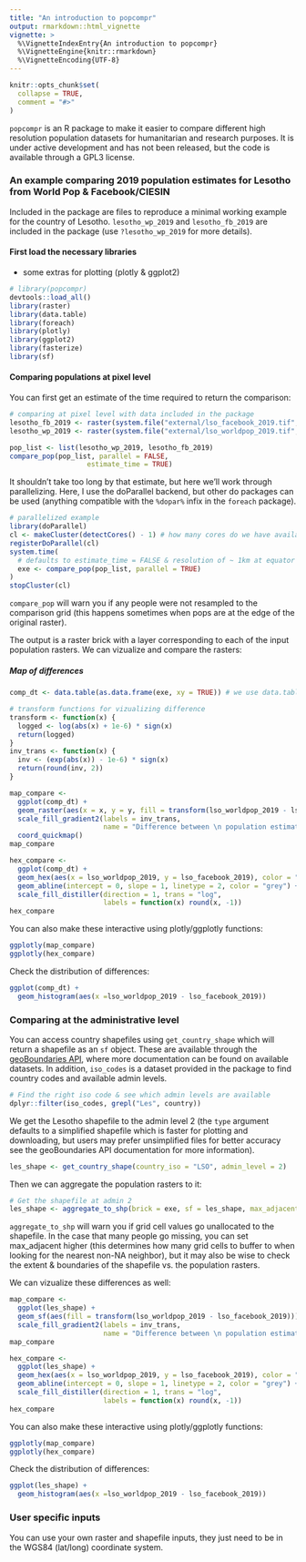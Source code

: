```yaml
---
title: "An introduction to popcompr"
output: rmarkdown::html_vignette
vignette: >
  %\VignetteIndexEntry{An introduction to popcompr}
  %\VignetteEngine{knitr::rmarkdown}
  %\VignetteEncoding{UTF-8}
---
```


```r
knitr::opts_chunk$set(
  collapse = TRUE,
  comment = "#>"
)
```

`popcompr` is an R package to make it easier to compare different high resolution population datasets for humanitarian and research purposes. It is under active development and has not been released, but the code is available through a GPL3 license.

### An example comparing 2019 population estimates for Lesotho from World Pop & Facebook/CIESIN
Included in the package are files to reproduce a minimal working example for the country of Lesotho. `lesotho_wp_2019` and `lesotho_fb_2019` are included in the package (use `?lesotho_wp_2019` for more details).

#### First load the necessary libraries 
+ some extras for plotting (plotly & ggplot2)
```r
# library(popcompr)
devtools::load_all()
library(raster)
library(data.table)
library(foreach)
library(plotly)
library(ggplot2)
library(fasterize)
library(sf)
```

#### Comparing populations at pixel level

You can first get an estimate of the time required to return the comparison:
```r
# comparing at pixel level with data included in the package
lesotho_fb_2019 <- raster(system.file("external/lso_facebook_2019.tif", package="popcompr"))
lesotho_wp_2019 <- raster(system.file("external/lso_worldpop_2019.tif", package="popcompr"))

pop_list <- list(lesotho_wp_2019, lesotho_fb_2019)
compare_pop(pop_list, parallel = FALSE, 
                   estimate_time = TRUE)
```

It shouldn't take too long by that estimate, but here we'll work through parallelizing. Here, I use the 
doParallel backend, but other do packages can be used (anything compatible with the `%dopar%` infix in the `foreach` package).

```r
# parallelized example
library(doParallel)
cl <- makeCluster(detectCores() - 1) # how many cores do we have available
registerDoParallel(cl)
system.time(
  # defaults to estimate_time = FALSE & resolution of ~ 1km at equator
  exe <- compare_pop(pop_list, parallel = TRUE) 
)
stopCluster(cl)

```

`compare_pop` will warn you if any people were not resampled to the comparison grid (this happens sometimes when pops are at the edge of the original raster).

The output is a raster brick with a layer corresponding to each of the input population rasters. We can vizualize and compare the rasters:

##### Map of differences
```r
comp_dt <- data.table(as.data.frame(exe, xy = TRUE)) # we use data.table as it's easier to 

# transform functions for vizualizing difference
transform <- function(x) {
  logged <- log(abs(x) + 1e-6) * sign(x)
  return(logged)
}
inv_trans <- function(x) {
  inv <- (exp(abs(x)) - 1e-6) * sign(x)
  return(round(inv, 2))
}

map_compare <-
  ggplot(comp_dt) +
  geom_raster(aes(x = x, y = y, fill = transform(lso_worldpop_2019 - lso_facebook_2019))) +
  scale_fill_gradient2(labels = inv_trans, 
                       name = "Difference between \n population estimates") +
  coord_quickmap()
map_compare

hex_compare <-
  ggplot(comp_dt) +
  geom_hex(aes(x = lso_worldpop_2019, y = lso_facebook_2019), color = "grey") +
  geom_abline(intercept = 0, slope = 1, linetype = 2, color = "grey") +
  scale_fill_distiller(direction = 1, trans = "log",
                       labels = function(x) round(x, -1))
hex_compare
```

You can also make these interactive using plotly/ggplotly functions:
```r
ggplotly(map_compare) 
ggplotly(hex_compare) 
```

Check the distribution of differences:
```r
ggplot(comp_dt) +
  geom_histogram(aes(x =lso_worldpop_2019 - lso_facebook_2019))
```

### Comparing at the administrative level
You can access country shapefiles using `get_country_shape` which will return a shapefile as an `sf` object. These are available through the [geoBoundaries API](https://www.geoboundaries.org/api.html), where more documentation can be found on available datasets. In addition, `iso_codes` is a dataset provided in the package to find country codes and available admin levels. 
```r
# Find the right iso code & see which admin levels are available
dplyr::filter(iso_codes, grepl("Les", country))
```

We get the Lesotho shapefile to the admin level 2 (the `type` argument defaults to a simplified shapefile which is faster for plotting and downloading, but users may prefer unsimplified files for better accuracy see the geoBoundaries API documentation for more information).
```r
les_shape <- get_country_shape(country_iso = "LSO", admin_level = 2)
```

Then we can aggregate the population rasters to it:

```r
# Get the shapefile at admin 2
les_shape <- aggregate_to_shp(brick = exe, sf = les_shape, max_adjacent = 100)
```
`aggregate_to_shp` will warn you if grid cell values go unallocated to the shapefile. In the case that many people go missing, you can set max_adjacent higher (this determines how many grid cells to buffer to when looking for the nearest non-NA neighbor), but it may also be wise to check the extent & boundaries of the shapefile vs. the population rasters.

We can vizualize these differences as well:
```r
map_compare <-
  ggplot(les_shape) +
  geom_sf(aes(fill = transform(lso_worldpop_2019 - lso_facebook_2019))) +
  scale_fill_gradient2(labels = inv_trans, 
                       name = "Difference between \n population estimates")
map_compare

hex_compare <-
  ggplot(les_shape) +
  geom_hex(aes(x = lso_worldpop_2019, y = lso_facebook_2019), color = "grey") +
  geom_abline(intercept = 0, slope = 1, linetype = 2, color = "grey") +
  scale_fill_distiller(direction = 1, trans = "log",
                       labels = function(x) round(x, -1))
hex_compare
```

You can also make these interactive using plotly/ggplotly functions:
```r
ggplotly(map_compare) 
ggplotly(hex_compare) 
```

Check the distribution of differences:
```r
ggplot(les_shape) +
  geom_histogram(aes(x =lso_worldpop_2019 - lso_facebook_2019))
```

### User specific inputs
You can use your own raster and shapefile inputs, they just need to be in the WGS84 (lat/long) coordinate system.
